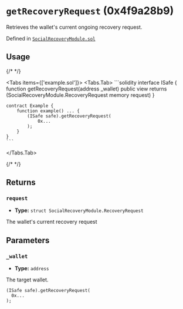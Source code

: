 



# `getRecoveryRequest` (0x4f9a28b9)



Retrieves the wallet's current ongoing recovery request.




Defined in [`SocialRecoveryModule.sol`](https://github.com/safe-global/safe-modules/tree/recovery/v0.1.0/modules/recovery/contracts/generated-markups/candide-contracts/contracts/modules/social_recovery/SocialRecoveryModule.sol#Lundefined)


## Usage

{/* <!-- vale off --> */}

<Tabs items={['example.sol']}>
  <Tabs.Tab>
    ```solidity
    interface ISafe {
        function getRecoveryRequest(address _wallet) public view returns (SocialRecoveryModule.RecoveryRequest memory request)
    }

    contract Example {
        function example() ... {
            (ISafe safe).getRecoveryRequest(
                0x...
            );
        }
    }
    ```
  </Tabs.Tab>
</Tabs>

{/* <!-- vale on --> */}

## Returns

### `request`

  - **Type:** `struct SocialRecoveryModule.RecoveryRequest`

  The wallet's current recovery request




## Parameters

### `_wallet`

  - **Type:** `address`

  The target wallet.

  ```solidity focus=2
  (ISafe safe).getRecoveryRequest(
    0x...
  );
  ```





